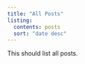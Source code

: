 ```yaml
---
title: "All Posts"
listing:
  contents: posts
  sort: "date desc"
---
```

This should list all posts.